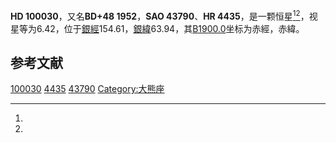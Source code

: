{{Starbox begin
| name = HD 100030
}}
{{Starbox observe
| epoch = [[J2000.0|J2000.0]]
| constell = {{星座名待查}}<ref name=SIMBAD>{{cite web
 | url=http://simbad.u-strasbg.fr/simbad/sim-id?Ident=HR+4435
 | title =Pulsating variable Star
 | publisher=Centre de Données astronomiques de Strasbourg
 | work=SIMBAD
 | accessdate=2012-07-13}}</ref><ref name=DATA>{{cite web
 | url=http://vizier.u-strasbg.fr/viz-bin/VizieR-5?-out.add=.&-source=5050&-corr=PK=HR&-out.max=9999&HR=4435
 | title=VizieR Detailed Page
 | accessdate=2012-07-13
 | archive-date=2016-03-05
 | archive-url=https://web.archive.org/web/20160305220010/http://vizier.u-strasbg.fr/viz-bin/VizieR-5?-out.add=.&-source=5050&-corr=PK=HR&-out.max=9999&HR=4435
 | dead-url=no
 }}</ref>
| 星官 = 
| ra = {{RA|11|30|52.9}}<ref name=SIMBAD /><ref name=DATA />
| dec = {{DEC|+47|55|45}}<ref name=SIMBAD /><ref name=DATA />
| appmag_v = 6.42<ref name=SIMBAD /><ref name=DATA />
}}
{{Starbox character
| class = G9IV<ref name=SIMBAD /><ref name=DATA />
| b-v = 0.88<ref name=SIMBAD /><ref name=DATA />
| u-b = 0.54<ref name=SIMBAD /><ref name=DATA />
| r-i = <ref name=SIMBAD /><ref name=DATA />
| variable = 
}}
{{Starbox astrometry
| radial_v = 0.54
| prop_mo_ra = 38
| parallax = 
| p_error = 
}}
{{Starbox catalog
| names =BD+48 1952，[[SAO星表|SAO]] 43790，[[HD星表|HD]] 100030，[[HR星表|HR]] 4435}}
{{Starbox reference |Simbad=HR+4435}}
{{Starbox end}}

'''HD 100030'''，又名'''BD+48 1952'''，'''SAO 43790'''、'''HR 4435'''，是一颗恒星<ref name=SIMBAD /><ref name=DATA />，视星等为6.42，位于[[銀道座標系|銀經]]154.61，[[銀道座標系|銀緯]]63.94，其[[B1900.0|B1900.0]]坐标为赤經{{RA|11|25|27.1}}，赤緯{{DEC|+48|63.94|57}}。

== 参考文献 ==
{{reflist}}

{{star-stub}}

[[Category:HD和HDE天體|100030]]
[[Category:HR天體|4435]]
[[Category:SAO天體|43790]]
[[Category:大熊座|Category:大熊座]]